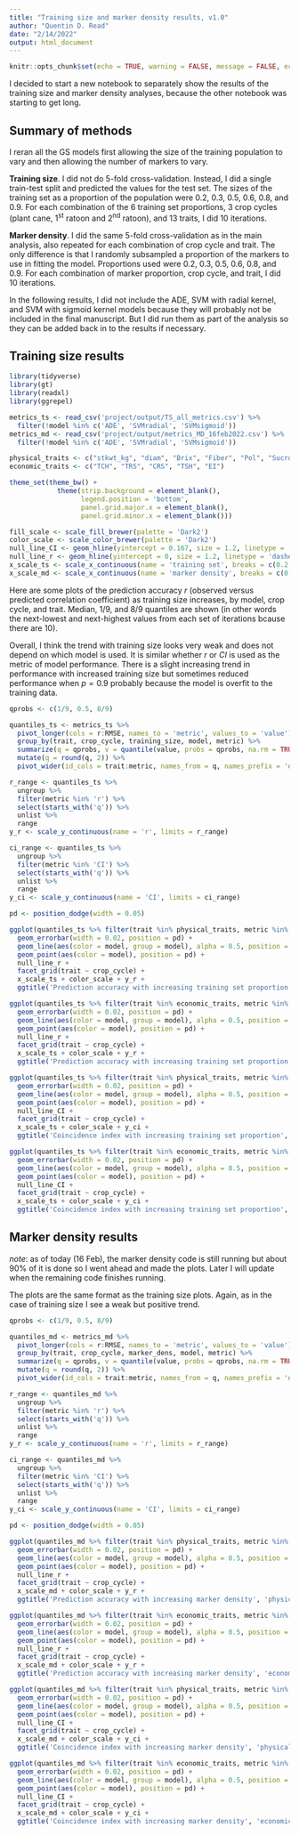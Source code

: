 ```yaml
---
title: "Training size and marker density results, v1.0"
author: "Quentin D. Read"
date: "2/14/2022"
output: html_document
---
```


```r
knitr::opts_chunk$set(echo = TRUE, warning = FALSE, message = FALSE, echo = FALSE)
```

I decided to start a new notebook to separately show the results of the training size and marker density analyses, because the other notebook was starting to get long.

## Summary of methods

I reran all the GS models first allowing the size of the training population to vary and then allowing the number of markers to vary.

**Training size**. I did not do 5-fold cross-validation. Instead, I did a single train-test split and predicted the values for the test set. The sizes of the training set as a proportion of the population were 0.2, 0.3, 0.5, 0.6, 0.8, and 0.9. For each combination of the 6 training set proportions, 3 crop cycles (plant cane, 1<sup>st</sup> ratoon and 2<sup>nd</sup> ratoon), and 13 traits, I did 10 iterations.

**Marker density**. I did the same 5-fold cross-validation as in the main analysis, also repeated for each combination of crop cycle and trait. The only difference is that I randomly subsampled a proportion of the markers to use in fitting the model. Proportions used were 0.2, 0.3, 0.5, 0.6, 0.8, and 0.9. For each combination of marker proportion, crop cycle, and trait, I did 10 iterations.

In the following results, I did not include the ADE, SVM with radial kernel, and SVM with sigmoid kernel models because they will probably not be included in the final manuscript. But I did run them as part of the analysis so they can be added back in to the results if necessary.

## Training size results

```r
library(tidyverse)
library(gt)
library(readxl)
library(ggrepel)

metrics_ts <- read_csv('project/output/TS_all_metrics.csv') %>%
  filter(!model %in% c('ADE', 'SVMradial', 'SVMsigmoid'))
metrics_md <- read_csv('project/output/metrics_MD_16feb2022.csv') %>%
  filter(!model %in% c('ADE', 'SVMradial', 'SVMsigmoid'))

physical_traits <- c("stkwt_kg", "diam", "Brix", "Fiber", "Pol", "Sucrose", "Purity", "stalk_ha")
economic_traits <- c("TCH", "TRS", "CRS", "TSH", "EI")

theme_set(theme_bw() +
            theme(strip.background = element_blank(),
                  legend.position = 'bottom',
                  panel.grid.major.x = element_blank(),
                  panel.grid.minor.x = element_blank()))

fill_scale <- scale_fill_brewer(palette = 'Dark2')
color_scale <- scale_color_brewer(palette = 'Dark2')
null_line_CI <- geom_hline(yintercept = 0.167, size = 1.2, linetype = 'dashed')
null_line_r <- geom_hline(yintercept = 0, size = 1.2, linetype = 'dashed')
x_scale_ts <- scale_x_continuous(name = 'training set', breaks = c(0.2, 0.3, 0.5, 0.6, 0.8, 0.9), labels = scales::percent)
x_scale_md <- scale_x_continuous(name = 'marker density', breaks = c(0.2, 0.3, 0.5, 0.6, 0.8, 0.9), labels = scales::percent)
```

Here are some plots of the prediction accuracy $r$ (observed versus predicted correlation coefficient) as training size increases, by model, crop cycle, and trait. Median, 1/9, and 8/9 quantiles are shown (in other words the next-lowest and next-highest values from each set of iterations bcause there are 10).

Overall, I think the trend with training size looks very weak and does not depend on which model is used. It is similar whether $r$ or $CI$ is used as the metric of model performance. There is a slight increasing trend in performance with increased training size but sometimes reduced performance when $p = 0.9$ probably because the model is overfit to the training data.

```r
qprobs <- c(1/9, 0.5, 8/9)

quantiles_ts <- metrics_ts %>%
  pivot_longer(cols = r:RMSE, names_to = 'metric', values_to = 'value') %>%
  group_by(trait, crop_cycle, training_size, model, metric) %>%
  summarize(q = qprobs, v = quantile(value, probs = qprobs, na.rm = TRUE)) %>%
  mutate(q = round(q, 2)) %>%
  pivot_wider(id_cols = trait:metric, names_from = q, names_prefix = 'q', values_from = v)

r_range <- quantiles_ts %>%
  ungroup %>%
  filter(metric %in% 'r') %>%
  select(starts_with('q')) %>%
  unlist %>%
  range
y_r <- scale_y_continuous(name = 'r', limits = r_range)

ci_range <- quantiles_ts %>%
  ungroup %>%
  filter(metric %in% 'CI') %>%
  select(starts_with('q')) %>%
  unlist %>%
  range
y_ci <- scale_y_continuous(name = 'CI', limits = ci_range)

pd <- position_dodge(width = 0.05)
```

```r
ggplot(quantiles_ts %>% filter(trait %in% physical_traits, metric %in% 'r'), aes(x = training_size, group = interaction(training_size, model), y = q0.5, ymin = q0.11, ymax = q0.89)) +
  geom_errorbar(width = 0.02, position = pd) +
  geom_line(aes(color = model, group = model), alpha = 0.5, position = pd) +
  geom_point(aes(color = model), position = pd) +
  null_line_r +
  facet_grid(trait ~ crop_cycle) +
  x_scale_ts + color_scale + y_r +
  ggtitle('Prediction accuracy with increasing training set proportion', 'physical traits')
```

```r
ggplot(quantiles_ts %>% filter(trait %in% economic_traits, metric %in% 'r'), aes(x = training_size, group = interaction(training_size, model), y = q0.5, ymin = q0.11, ymax = q0.89)) +
  geom_errorbar(width = 0.02, position = pd) +
  geom_line(aes(color = model, group = model), alpha = 0.5, position = pd) +
  geom_point(aes(color = model), position = pd) +
  null_line_r +
  facet_grid(trait ~ crop_cycle) +
  x_scale_ts + color_scale + y_r +
  ggtitle('Prediction accuracy with increasing training set proportion', 'economic traits')
```

```r
ggplot(quantiles_ts %>% filter(trait %in% physical_traits, metric %in% 'CI'), aes(x = training_size, group = interaction(training_size, model), y = q0.5, ymin = q0.11, ymax = q0.89)) +
  geom_errorbar(width = 0.02, position = pd) +
  geom_line(aes(color = model, group = model), alpha = 0.5, position = pd) +
  geom_point(aes(color = model), position = pd) +
  null_line_CI +
  facet_grid(trait ~ crop_cycle) +
  x_scale_ts + color_scale + y_ci +
  ggtitle('Coincidence index with increasing training set proportion', 'physical traits')
```

```r
ggplot(quantiles_ts %>% filter(trait %in% economic_traits, metric %in% 'CI'), aes(x = training_size, group = interaction(training_size, model), y = q0.5, ymin = q0.11, ymax = q0.89)) +
  geom_errorbar(width = 0.02, position = pd) +
  geom_line(aes(color = model, group = model), alpha = 0.5, position = pd) +
  geom_point(aes(color = model), position = pd) +
  null_line_CI +
  facet_grid(trait ~ crop_cycle) +
  x_scale_ts + color_scale + y_ci +
  ggtitle('Coincidence index with increasing training set proportion', 'economic traits')
```

## Marker density results

*note*: as of today (16 Feb), the marker density code is still running but about 90% of it is done so I went ahead and made the plots. Later I will update when the remaining code finishes running.

The plots are the same format as the training size plots. Again, as in the case of training size I see a weak but positive trend.

```r
qprobs <- c(1/9, 0.5, 8/9)

quantiles_md <- metrics_md %>%
  pivot_longer(cols = r:RMSE, names_to = 'metric', values_to = 'value') %>%
  group_by(trait, crop_cycle, marker_dens, model, metric) %>%
  summarize(q = qprobs, v = quantile(value, probs = qprobs, na.rm = TRUE)) %>%
  mutate(q = round(q, 2)) %>%
  pivot_wider(id_cols = trait:metric, names_from = q, names_prefix = 'q', values_from = v)

r_range <- quantiles_md %>%
  ungroup %>%
  filter(metric %in% 'r') %>%
  select(starts_with('q')) %>%
  unlist %>%
  range
y_r <- scale_y_continuous(name = 'r', limits = r_range)

ci_range <- quantiles_md %>%
  ungroup %>%
  filter(metric %in% 'CI') %>%
  select(starts_with('q')) %>%
  unlist %>%
  range
y_ci <- scale_y_continuous(name = 'CI', limits = ci_range)

pd <- position_dodge(width = 0.05)
```

```r
ggplot(quantiles_md %>% filter(trait %in% physical_traits, metric %in% 'r'), aes(x = marker_dens, group = interaction(marker_dens, model), y = q0.5, ymin = q0.11, ymax = q0.89)) +
  geom_errorbar(width = 0.02, position = pd) +
  geom_line(aes(color = model, group = model), alpha = 0.5, position = pd) +
  geom_point(aes(color = model), position = pd) +
  null_line_r +
  facet_grid(trait ~ crop_cycle) +
  x_scale_md + color_scale + y_r +
  ggtitle('Prediction accuracy with increasing marker density', 'physical traits')
```

```r
ggplot(quantiles_md %>% filter(trait %in% economic_traits, metric %in% 'r'), aes(x = marker_dens, group = interaction(marker_dens, model), y = q0.5, ymin = q0.11, ymax = q0.89)) +
  geom_errorbar(width = 0.02, position = pd) +
  geom_line(aes(color = model, group = model), alpha = 0.5, position = pd) +
  geom_point(aes(color = model), position = pd) +
  null_line_r +
  facet_grid(trait ~ crop_cycle) +
  x_scale_md + color_scale + y_r +
  ggtitle('Prediction accuracy with increasing marker density', 'economic traits')
```

```r
ggplot(quantiles_md %>% filter(trait %in% physical_traits, metric %in% 'CI'), aes(x = marker_dens, group = interaction(marker_dens, model), y = q0.5, ymin = q0.11, ymax = q0.89)) +
  geom_errorbar(width = 0.02, position = pd) +
  geom_line(aes(color = model, group = model), alpha = 0.5, position = pd) +
  geom_point(aes(color = model), position = pd) +
  null_line_CI +
  facet_grid(trait ~ crop_cycle) +
  x_scale_md + color_scale + y_ci +
  ggtitle('Coincidence index with increasing marker density', 'physical traits')
```

```r
ggplot(quantiles_md %>% filter(trait %in% economic_traits, metric %in% 'CI'), aes(x = marker_dens, group = interaction(marker_dens, model), y = q0.5, ymin = q0.11, ymax = q0.89)) +
  geom_errorbar(width = 0.02, position = pd) +
  geom_line(aes(color = model, group = model), alpha = 0.5, position = pd) +
  geom_point(aes(color = model), position = pd) +
  null_line_CI +
  facet_grid(trait ~ crop_cycle) +
  x_scale_md + color_scale + y_ci +
  ggtitle('Coincidence index with increasing marker density', 'economic traits')
```